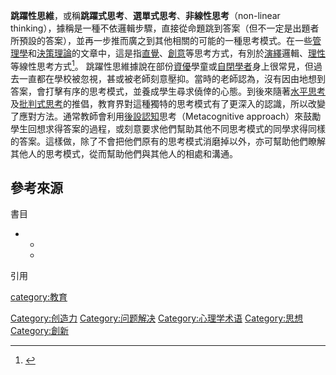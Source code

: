 {{or1|date=2016-03-23}}
'''跳躍性思維'''，或稱'''跳躍式思考'''、'''選單式思考'''、'''非線性思考'''（non-linear thinking），據稱是一種不依邏輯步驟，直接從命題跳到答案（但不一定是出題者所預設的答案），並再一步推而廣之到其他相關的可能的一種思考模式。在一些[[管理學|管理學]]和[[決策理論|決策理論]]的文章中，這是指[[直覺|直覺]]、[[創意|創意]]等思考方式，有別於[[演繹|演繹]]邏輯、[[理性|理性]]等線性思考方式<ref>{{cite journal|title=Understanding and Measuring Linear–NonLinear Thinking Style for Enhanced Management Education and Professional Practice|url=https://journals.aom.org/doi/abs/10.5465/amle.2007.25223457}}</ref>。
跳躍性思維據說在部份[[資優|資優]]學童或[[自閉學者|自閉學者]]身上很常見，但過去一直都在學校被忽視，甚或被老師刻意壓抑。當時的老師認為，沒有因由地想到答案，會打擊有序的思考模式，並養成學生尋求僥倖的心態。到後來隨著[[水平思考|水平思考]]及[[批判式思考|批判式思考]]的推倡，教育界對這種獨特的思考模式有了更深入的認識，所以改變了應對方法。通常教師會利用[[後設認知|後設認知]]思考（Metacognitive approach）來鼓勵學生回想求得答案的過程，或刻意要求他們幫助其他不同思考模式的同學求得同樣的答案。這樣做，除了不會把他們原有的思考模式消磨掉以外，亦可幫助他們瞭解其他人的思考模式，從而幫助他們與其他人的相處和溝通。

== 參考來源 ==
;書目
*{{cite book|title= 《論理的な考え方が面白いほど身につく本》|language=ja| author1= 西村克己 | date=2011-11-03|origyear=2011 | isbn= 978-404-602-707-8 |publisher= KADOKAWA/中経出版 |url= http://www.amazon.co.jp/%E3%83%9D%E3%82%A4%E3%83%B3%E3%83%88%E5%9B%B3%E8%A7%A3-%E8%AB%96%E7%90%86%E7%9A%84%E3%81%AA%E8%80%83%E3%81%88%E6%96%B9%E3%81%8C%E9%9D%A2%E7%99%BD%E3%81%84%E3%81%BB%E3%81%A9%E8%BA%AB%E3%81%AB%E3%81%A4%E3%81%8F%E6%9C%AC_%E7%AD%8B%E9%81%93%E3%82%92%E7%AB%8B%E3%81%A6%E3%81%A6%E8%80%83%E3%81%88%E3%82%8B%E5%8A%9B%E3%81%8C%E8%BA%AB%E3%81%AB%E3%81%A4%E3%81%8F%E3%80%8C%E8%AB%96%E7%90%86%E6%80%9D%E8%80%83%E3%80%8D%E3%81%AE%E3%83%9D%E3%82%A4%E3%83%B3%E3%83%8835-%E8%A5%BF%E6%9D%91-%E5%85%8B%E5%B7%B1/dp/404602707X}}
**{{cite book| trans-title= 《論理的な考え方が面白いほど身につく本》|title= 《邏輯思考法圖解》|language=zh| author1= 西村克己|editor1= 柳俊帆（翻譯）  | date=2014-02-08|origyear=2014 | isbn= 471-770-208-575-9 |publisher= 商周出版 |url= http://www.books.com.tw/products/0010624091}}{{zh-tw}}
**{{cite book| trans-title= 《論理的な考え方が面白いほど身につく本》|title= 《逻辑思考力：图解逻辑思考力的35个基本点，让你一看就懂》|language=zh| author1= 西村克己|editor1= 邢舒睿（翻譯） | date=2013-07-01|origyear=2013 | isbn= 730-017-687-9 |publisher=中国人民大学出版社 |url= http://www.sanmin.com.tw/recommend/recommend_detail.asp?pf_id=004010046&school=%E5%9C%8B%E7%AB%8B%E8%87%BA%E5%8C%97%E6%95%99%E8%82%B2%E5%A4%A7%E5%AD%B8&dept=&name=27321104-2&identity= }}{{zh-cn}}

;引用
{{reflist}}

[[category:教育|category:教育]]
[[Category:创造力|Category:创造力]]
[[Category:问题解决|Category:问题解决]]
[[Category:心理学术语|Category:心理学术语]]
[[Category:思想|Category:思想]]
[[Category:創新|Category:創新]]